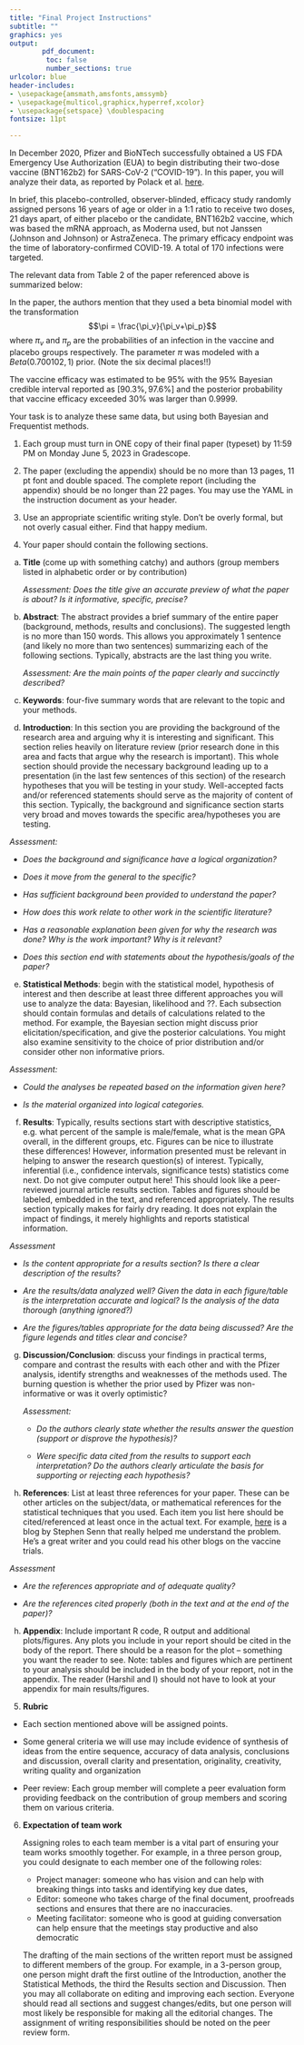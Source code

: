 ```yaml
---
title: "Final Project Instructions"
subtitle: ""
graphics: yes
output: 
        pdf_document:
         toc: false
         number_sections: true
urlcolor: blue
header-includes:
- \usepackage{amsmath,amsfonts,amssymb}
- \usepackage{multicol,graphicx,hyperref,xcolor}
- \usepackage{setspace} \doublespacing
fontsize: 11pt

---
```


In December 2020, Pfizer and BioNTech successfully obtained a US FDA Emergency Use Authorization (EUA) to begin distributing their two-dose vaccine (BNT162b2) for SARS-CoV-2 ("COVID-19"). 
In this paper, you will analyze their data, as reported by Polack et al. [here](https://www.nejm.org/doi/full/10.1056/nejmoa2034577). 

In brief, this placebo-controlled, observer-blinded, efficacy study randomly assigned persons 16 years of age or older in a 1:1 ratio to receive two doses, 21 days apart, of either placebo or the candidate, BNT162b2 vaccine, which was based the mRNA approach, as Moderna used, but not Janssen (Johnson and Johnson) or AstraZeneca. The primary efficacy endpoint was the time of laboratory-confirmed COVID-19. A total of 170 infections were targeted. 

The relevant data from Table 2 of the paper referenced above is summarized below:

\begin{table}[h]
\centering
\caption{Vaccine Efficacy against Covid 19 at least 7 days after second dose in patients without evidence of infection}
\begin{tabular}{cccc}
Group & Cases & No. of subjects\\ \hline
BNT162b2 & 8 & 17,411 \\
Placebo & 162 & 17,511 \\ \hline
Total & 170 & 34,922 \\ \hline
\end{tabular}
\end{table}

In the paper, the authors mention that they used a beta binomial model with the transformation 
$$\pi = \frac{\pi_v}{\pi_v+\pi_p}$$
where $\pi_v$ and $\pi_p$ are the probabilities of an infection in the vaccine and placebo groups respectively. The parameter $\pi$ was modeled with a $Beta(0.700102, 1)$ prior. (Note the six decimal places!!)

The vaccine efficacy 
was estimated to be 95\% with the 95\% Bayesian credible interval reported as $[90.3\%, 97.6\%]$ and the posterior probability that vaccine efficacy exceeded 30\% was larger than 0.9999. 

Your task is to analyze these same data, but using both Bayesian and Frequentist methods. 

1. Each group must turn in ONE copy of their final paper (typeset) by 11:59 PM on Monday June 5, 2023 in Gradescope.

2. The paper (excluding the appendix) should be no more than 13 pages, 11 pt font and double spaced. The complete report (including the appendix) should be no longer than 22 pages. You may use the YAML in the instruction document as your header.

3. Use an appropriate scientific writing style.  Don’t be overly formal, but not overly casual either. Find that happy medium.

4. Your paper should contain the following sections.

a. **Title** (come up with something catchy) and authors (group members listed in alphabetic order or by contribution)
   
     *Assessment: Does the title give an accurate preview of what the paper is about? Is it informative, specific, precise?*
   
b. **Abstract**: The abstract provides a brief summary of the entire paper (background, methods, results and conclusions). The suggested length is no more than 150 words. This allows you approximately 1 sentence (and likely no more than two sentences) summarizing each of the following sections. Typically, abstracts are the last thing you write.
   
     *Assessment: Are the main points of the paper clearly and succinctly described?*
   
c. **Keywords**: four-five summary words that are relevant to the topic and your methods.
   
d. **Introduction**: In this section you are providing the background of the research area and arguing why it is interesting and significant. This section relies heavily on literature review (prior research done in this area and facts that argue why the research is important). This whole section should provide the necessary background leading up to a presentation (in the last few sentences of this section) of the research hypotheses that you will be testing in your study.  Well-accepted facts and/or referenced statements should serve as the majority of content of this section. Typically, the background and significance section starts very broad and moves towards the specific area/hypotheses you are testing.
   
  *Assessment:*
  
  - *Does the background and significance have a logical organization?* 
    
  - *Does it move from the general to the specific?*
    
  - *Has sufficient background been provided to understand the paper?* 
    
  - *How does this work relate to other work in the scientific literature?*
    
  - *Has a reasonable explanation been given for why the research was done? Why is the work important? Why is it relevant?*
    
  - *Does this section end with statements about the hypothesis/goals of the paper?*
   
   
   
e. **Statistical Methods**: begin with the statistical model, hypothesis of interest and then describe at least three different approaches you will use to analyze the data: Bayesian, likelihood and ??. Each subsection should contain formulas and details of calculations related to the method. For example, the Bayesian section might discuss prior elicitation/specification, and give the posterior calculations. You might also examine sensitivity to the choice of prior distribution and/or consider other non informative priors.

  *Assessment:*
  
  - *Could the analyses be repeated based on the information given here?*
  
  - *Is the material organized into logical categories.*
    
   
f. **Results**: Typically, results sections start with descriptive statistics, e.g. what percent of the sample is male/female, what is the mean GPA overall, in the different groups, etc. Figures can be nice to illustrate these differences! However, information presented must be relevant in helping to answer the research question(s) of interest. Typically, inferential (i.e., confidence intervals, significance tests) statistics come next. Do not give computer output here! This should look like a peer-reviewed journal article results section. Tables and figures should be labeled, embedded in the text, and referenced appropriately. The results section typically makes for fairly dry reading. It does not explain the impact of findings, it merely highlights and reports statistical information. 

  *Assessment*
  
  - *Is the content appropriate for a results section? Is there a clear description of the results?*
  
  - *Are the results/data analyzed well? Given the data in each figure/table is the interpretation accurate and logical? Is the analysis of the data thorough (anything ignored?)* 

  - *Are the figures/tables appropriate for the data being discussed? Are the figure legends and titles clear and concise?*



g. **Discussion/Conclusion**: discuss your findings in practical terms, compare and contrast the results with each other and with the Pfizer analysis, identify strengths and weaknesses of the methods used. The burning question is whether the prior used by Pfizer was non-informative or was it overly optimistic? 


   *Assessment:*
   
   - *Do the authors clearly state whether the results answer the question (support or disprove the hypothesis)?*
   
   - *Were specific data cited from the results to support each interpretation? Do the authors clearly articulate the basis for supporting or rejecting each hypothesis?*
   
  
h.  **References**: List at least three references for your paper. These can be other articles on the subject/data, or mathematical references for the statistical techniques that you used. Each item you list here should be cited/referenced at least once in the actual text. For example, [here](https://errorstatistics.com/2021/01/17/s-senn-beta-testing-the-pfizer-biontech-statistical-analysis-of-their-covid-19-vaccine-trial-guest-post/) is a blog by Stephen Senn that really helped me understand the problem. He's a great writer and you could read his other blogs on the vaccine trials.
   
   *Assessment*
   
   - *Are the references appropriate and of adequate quality?* 
   
   - *Are the references cited properly (both in the text and at the end of the paper)?*
   
   
h. **Appendix**: Include important R code, R output and additional plots/figures. Any plots you include in your report should be cited in the body of the report. There should be a reason for the plot – something you want the reader to see. Note: tables and figures which are pertinent to your analysis should be included in the body of your report, not in the appendix. The reader (Harshil and I) should not have to look at your appendix for main results/figures. 
    



5. **Rubric**

  - Each section mentioned above will be assigned points.
  
  -	Some general criteria we will use may include evidence of synthesis of ideas from the entire sequence, accuracy of data analysis, conclusions and discussion, overall clarity and presentation, originality, creativity, writing quality and organization
  
  -	Peer review: Each group member will complete a peer evaluation form providing feedback on the contribution of group members and scoring them on various criteria.

6. **Expectation of team work**

   Assigning roles to each team member is a vital part of ensuring your team works smoothly together. For example, in a three person group, you could designate to each member one of the following roles:
   - Project manager: someone who has vision and can help with breaking things into tasks and identifying key due dates,
   - Editor: someone who takes charge of the final document, proofreads sections and ensures that there are no inaccuracies.
   - Meeting facilitator: someone who is good at guiding conversation can help ensure that the meetings stay productive and also democratic
 
   The drafting of the main sections of the written report must be assigned to different members of the group. For example, in a 3-person group, one person might draft the first outline of the Introduction, another the Statistical Methods, the third the Results section and Discussion. Then you may all collaborate on editing and improving each section. Everyone should read all sections and suggest changes/edits, but one person will most likely be responsible for making all the editorial changes. 
The assignment of writing responsibilities should be noted on the peer review form. 


